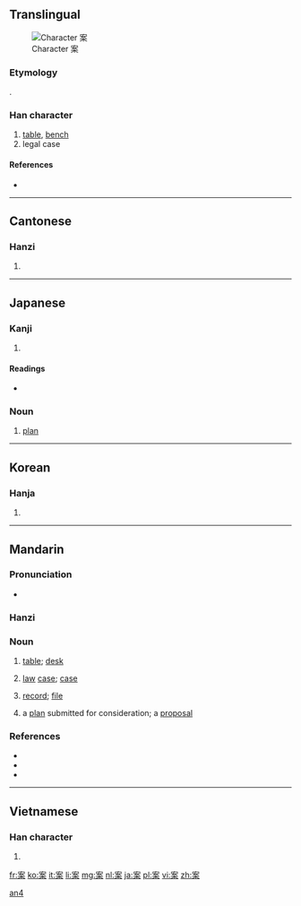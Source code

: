 ==Translingual==
[[File:It-案.png|thumb|Character 案]]
===Etymology===
{{Han compound|木|安|ls=psc|c1=s|c2=p}}.

===Han character===
{{Han char|rn=75|rad=木|as=06|sn=10|four=3090<sub>4</sub>|canj=十女木 (JVD)}}

# [[table]], [[bench]]
# legal case

====References====
* {{Han ref|kx=0525.090|dkj=14762|dj=0914.030|hdz=21207.080|uh=6848|ud=26696|bh=AED7|bd=44759}}

----

==Cantonese==

===Hanzi===
{{yue-hanzi|jyut=|y=ngon3, on3}}

# {{defn|lang=yue|sort=木06}}

----

==Japanese==

===Kanji===
{{ja-kanji|grade=4|rs=木06}}

# {{defn|lang=ja|sort=木06}}

====Readings====
* {{ja-readings|on=[[あん]] ([[an]])|kun=[[つくえ]] ([[tsukue]]), [[かんがえる]] ([[kangaeru]])}}

===Noun===
{{ja-noun|k|hira=あん|rom=an}}

# [[plan]]

----

==Korean==

===Hanja===
{{ko-hanja|hangeul=안|eumhun=|rv=an|mr=an|y=an}}

# {{defn|lang=ko|sort=木06}}

----

==Mandarin==
{{zh-hanzi|案}}

===Pronunciation===
* {{IPA|[ an˥˩ ]|lang=cmn}}

===Hanzi===
{{cmn-hanzi|pin=[[àn]] ([[an4]])|wg=an<sup>4</sup>}}

===Noun===
{{cmn-noun|ts|pin=àn|pint=an4|rs=木06}}

# {{Advanced Mandarin|lang=cmn|sc=Hant|sort=木06}} [[table]]; [[desk]]
# {{Advanced Mandarin|lang=cmn|sc=Hant|sort=木06}} [[law]] [[case]]; [[case]]
# {{Advanced Mandarin|lang=cmn|sc=Hant|sort=木06}} [[record]]; [[file]]
# {{Advanced Mandarin|lang=cmn|sc=Hant|sort=木06}} a [[plan]] submitted for consideration; a [[proposal]]

===References===
* {{reference-book | last = Wu | first = Jingrong (ed.) | authorlink =  | coauthors =  | year = 1985 | title = The Pinyin CHINESE-ENGLISH DICTIONARY | language = Mandarin/English | publisher = The Commercial Press | location = Beijing, Hong Kong | id = ISBN 0471867969}}
* {{reference-book | last = Shao | first = Jingmin (ed.) | authorlink =  | coauthors =  | year = 2000 | title = HSK Dictionary (HSK汉语水平考试词典) | language = Mandarin/English | publisher = Huadong Teachers College Publishers | location = Shanghai | id = ISBN 7561720785}}
* {{cite web|url=http://www.dreye.com/|title=案|work=Dr. eye|language=Mandarin/English|accessdate=2009-04-25}}

[[Category:cmn:Advanced Mandarin in simplified script|an4]]

----

==Vietnamese==

===Han character===
{{vi-hantu|Án|rs=木06}}<!--why is this capitalized?-->
# {{defn|lang=vi|sort=木06}}

[[fr:案]]
[[ko:案]]
[[it:案]]
[[li:案]]
[[mg:案]]
[[nl:案]]
[[ja:案]]
[[pl:案]]
[[vi:案]]
[[zh:案]]